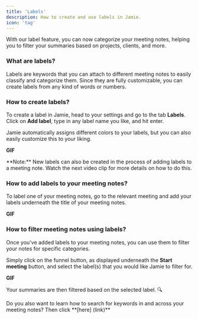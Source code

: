 ```yaml
---
title: 'Labels'
description: How to create and use labels in Jamie.
icon: 'tag'
---
```


With our label feature, you can now categorize your meeting notes, helping you to filter your summaries based on projects, clients, and more.

### What are labels?
Labels are keywords that you can attach to different meeting notes to easily classify and categorize them. Since they are fully customizable, you can create labels from any kind of words or numbers. 

### How to create labels? 
To create a label in Jamie, head to your settings and go to the tab **Labels**. Click on **Add label**, type in any label name you like, and hit enter.

Jamie automatically assigns different colors to your labels, but you can also easily customize this to your liking.

**GIF**

<Note>
**Note:** New labels can also be created in the process of adding labels to a meeting note. Watch the next video clip for more details on how to do this.
</Note>

### How to add labels to your meeting notes?
To label one of your meeting notes, go to the relevant meeting and add your labels underneath the title of your meeting notes.

**GIF**

### How to filter meeting notes using labels?

Once you've added labels to your meeting notes, you can use them to filter your notes for specific categories.

Simply click on the funnel button, as displayed underneath the **Start meeting** button, and select the label(s) that you would like Jamie to filter for.

**GIF**

Your summaries are then filtered based on the selected label. 🔍

<Note>
Do you also want to learn how to search for keywords in and across your meeting notes? Then click **[here] (link)**
</Note>